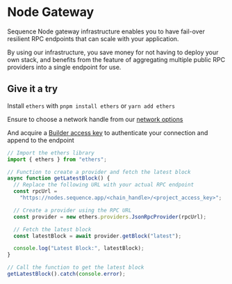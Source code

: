 # Node Gateway

Sequence Node gateway infrastructure enables you to have fail-over resilient RPC endpoints that can scale with your application.

By using our infrastructure, you save money for not having to deploy your own stack, and benefits from the feature of aggregating multiple public RPC providers into a single endpoint for use.

## Give it a try

Install `ethers` with `pnpm install ethers` or `yarn add ethers`

Ensure to choose a network handle from our [network options](/solutions/technical-references/chain-support)

And acquire a [Builder access key](https://sequence.build) to authenticate your connection and append to the endpoint

```js
// Import the ethers library
import { ethers } from "ethers";

// Function to create a provider and fetch the latest block
async function getLatestBlock() {
  // Replace the following URL with your actual RPC endpoint
  const rpcUrl =
    "https://nodes.sequence.app/<chain_handle>/<project_access_key>";

  // Create a provider using the RPC URL
  const provider = new ethers.providers.JsonRpcProvider(rpcUrl);

  // Fetch the latest block
  const latestBlock = await provider.getBlock("latest");

  console.log("Latest Block:", latestBlock);
}

// Call the function to get the latest block
getLatestBlock().catch(console.error);
```
